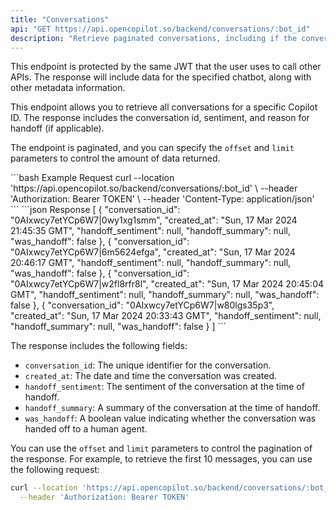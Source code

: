 ---
title: "Conversations"
api: "GET https://api.opencopilot.so/backend/conversations/:bot_id"
description: "Retrieve paginated conversations, including if the conversatin was a handoff and the sentiment with the summary."
---

<Warning>
This endpoint is protected by the same JWT that the user uses to call other APIs. The response will include data for the specified chatbot, along with other metadata information.
</Warning>


This endpoint allows you to retrieve all conversations for a specific Copilot ID. The response includes the conversation id, sentiment, and reason for handoff (if applicable).

The endpoint is paginated, and you can specify the `offset` and `limit` parameters to control the amount of data returned.

<RequestExample>
```bash Example Request
curl --location 'https://api.opencopilot.so/backend/conversations/:bot_id' \
  --header 'Authorization: Bearer TOKEN' \ 
  --header 'Content-Type: application/json' 
```
</RequestExample>

<ResponseExample>
```json Response
[
    {
        "conversation_id": "0AIxwcy7etYCp6W7|0wy1xg1smm",
        "created_at": "Sun, 17 Mar 2024 21:45:35 GMT",
        "handoff_sentiment": null,
        "handoff_summary": null,
        "was_handoff": false
    },
    {
        "conversation_id": "0AIxwcy7etYCp6W7|6m5624efga",
        "created_at": "Sun, 17 Mar 2024 20:46:17 GMT",
        "handoff_sentiment": null,
        "handoff_summary": null,
        "was_handoff": false
    },
    {
        "conversation_id": "0AIxwcy7etYCp6W7|w2fl8rfr8l",
        "created_at": "Sun, 17 Mar 2024 20:45:04 GMT",
        "handoff_sentiment": null,
        "handoff_summary": null,
        "was_handoff": false
    },
    {
        "conversation_id": "0AIxwcy7etYCp6W7|w80lgs35p3",
        "created_at": "Sun, 17 Mar 2024 20:33:43 GMT",
        "handoff_sentiment": null,
        "handoff_summary": null,
        "was_handoff": false
    }
]
```
</ResponseExample>

The response includes the following fields:

- `conversation_id`: The unique identifier for the conversation.
- `created_at`: The date and time the conversation was created.
- `handoff_sentiment`: The sentiment of the conversation at the time of handoff.
- `handoff_summary`: A summary of the conversation at the time of handoff.
- `was_handoff`: A boolean value indicating whether the conversation was handed off to a human agent.

You can use the `offset` and `limit` parameters to control the pagination of the response. For example, to retrieve the first 10 messages, you can use the following request:

```bash Example Request
curl --location 'https://api.opencopilot.so/backend/conversations/:bot_id?offset=0&limit=10' \
  --header 'Authorization: Bearer TOKEN'
```